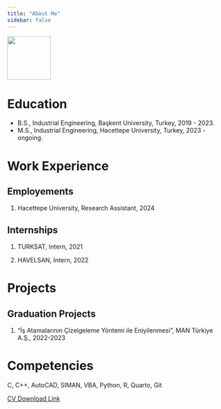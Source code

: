 ```yaml
---
title: "About Me"
sidebar: false 
---
```


![](images/IMG_5694.jpeg){width="100"}

# Education

-   B.S., Industrial Engineering, Başkent University, Turkey, 2019 - 2023.
-   M.S., Industrial Engineering, Hacettepe University, Turkey, 2023 - ongoing.

# Work Experience

## Employements

1.  Hacettepe University, Research Assistant, 2024

## Internships

1.  TURKSAT, Intern, 2021

2.  HAVELSAN, Intern, 2022

# Projects

## Graduation Projects

1.  "İş Atamalarının Çizelgeleme Yöntemi ile Eniyilenmesi", MAN Türkiye A.Ş., 2022-2023

# Competencies

C, C++, AutoCAD, SIMAN, VBA, Python, R, Quarto, Git

[CV Download Link](docs/Ayça%20ÇETİN%20CV.pdf)
